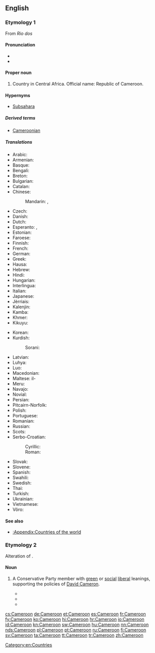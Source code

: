 ==English==
{{wikipedia}}

===Etymology 1===
From {{etyl|pt|en}} ''Rio dos'' {{term|camarão|Camarões|river of [[prawn]]s|lang=pt}}

====Pronunciation====
* {{IPA|/kæməˈruːn/|lang=en}}
* {{rhymes|uːn}}

====Proper noun====
{{en-proper noun}}

# Country in Central Africa. Official name: Republic of Cameroon.

====Hypernyms====
*[[Subsahara]]

=====Derived terms=====
* [[Cameroonian]]

=====Translations=====
{{trans-top|country in Central Africa}}
* Arabic: {{t|ar|الكاميرون|m|tr=al-kāmīrūn}}
* Armenian: {{t|hy|Կամերուն|tr=Kamerun}}
* Basque: {{t|eu|Kamerun}}
* Bengali: {{t|bn|ক্যামেরুন}}
* Breton: {{t|br|Kameroun}}
* Bulgarian: {{t|bg|Камерун|m|tr=Kamerún}}
* Catalan: {{t+|ca|Camerun|m}}
* Chinese:
*: Mandarin: {{t|cmn|喀麥隆|sc=Hani}}, {{t+|cmn|喀麦隆|tr=Kāmàilóng|sc=Hani}}
* Czech: {{t+|cs|Kamerun|m}}
* Danish: {{t+|da|Cameroun}}
* Dutch: {{t+|nl|Kameroen}}
* Esperanto: {{t|eo|Kamerunio}}, {{t|eo|Kameruno}}
* Estonian: {{t+|et|Kamerun}}
* Faroese: {{t|fo|Kamerun|n}}
* Finnish: {{t+|fi|Kamerun}}
* French: {{t+|fr|Cameroun|m}}
* German: {{t+|de|Kamerun}}
* Greek: {{t+|el|Καμερούν|n|tr=Kameroún}}
* Hausa: {{t|ha|Kamaru|f|alt=Kàmàr̃u}}
* Hebrew: {{t|he|קמרון|tr=qamerun}}
* Hindi: {{t+|hi|कैमरून|tr=kaimarūn}}
* Hungarian: {{t+|hu|Kamerun}}
* Interlingua: {{t|ia|Cameroun}}
* Italian: {{t|it|Camerun}}
* Japanese: {{t+|ja|カメルーン|tr=Kamerūn}}
* Jèrriais: {{t|roa-jer|Cameroun|m}}
* Kalenjin: {{t|kln|Kamerun}}
* Kamba: {{t|kam|Kameluni}}
* Khmer: {{t+|km|កាមេរូន|tr=ka me roon|sc=Khmr}}
* Kikuyu: {{t|ki|Kaamerun}}
{{trans-mid}}
* Korean: {{t+|ko|카메룬|tr=Kamerun|sc=Hang}}
* Kurdish:
*: Sorani: {{t|ku|کامیرۆن}}
* Latvian: {{t+|lv|Kamerūna|f}}
* Luhya: {{t|luy|Kameruni}}
* Luo: {{t|luo|Kamerun}}
* Macedonian: {{t+|mk|Камерун|m|tr=Kámerun}}
* Maltese: il-{{t|mt|Kamerun}}
* Meru: {{t|mer|Kameruni}}
* Navajo: {{t|nv|Táłtłʼááh Chʼosh Daadánígíí Bitooh}}
* Novial: {{t|nov|Kamerun}}
* Persian: {{t|fa|کامرون|tr=Kâmeron}}
* Pitcairn-Norfolk: {{t|pih|Cameroon}}
* Polish: {{t+|pl|Kamerun}}
* Portuguese: {{t+|pt|Camarões}}
* Romanian: {{t|ro|Camerun|n}}
* Russian: {{t+|ru|Камерун|m|tr=Kamerún}}
* Scots: {{t|sco|Cameroon}}
* Serbo-Croatian:
*: Cyrillic: {{t|sh|Камерун|m}}
*: Roman: {{t|sh|Kamerun|m}}
* Slovak: {{t|sk|Kamerun|m}}
* Slovene: {{t+|sl|Kamerun|head=Kámerun|m}}
* Spanish: {{t+|es|Camerún}}
* Swahili: {{t+|sw|Kameruni}}
* Swedish: {{t+|sv|Kamerun}}
* Thai: {{t+|th|แคเมอรูน|tr=kae-mer-roon}}
* Turkish: {{t+|tr|Kamerun}}
* Ukrainian: {{t+|uk|Камерун|m|tr=Kamerún}}
* Vietnamese: {{t|vi|Cameroon}}
* Võro: {{t|vro|Kamõrun}}
{{trans-bottom}}

====See also====
* [[:Appendix:Countries of the world]]

===Etymology 2===
Alteration of {{term|Cameron|lang=en}}.

====Noun====
{{en-noun}}

# {{context|UK|politics|lang=en}} A Conservative Party member with [[green]] or [[social]] [[liberal]] leanings, supporting the policies of [[w:David Cameron|David Cameron]].
#* {{quote-news|date=2007-03-21|title=The Cameroons|author=Andy Beckett|newspaper=The Guardian|url=http://www.guardian.co.uk/politics/2007/mar/21/conservatives.uk|passage=He fears that in downplaying traditional Conservative causes, in changing the party to be more in tune with modern Britain, the '''Cameroons''' have in effect accepted that they won't change the country much in office.}}
#* {{quote-news|date=2010-09-13|title=Nick Boles: The Coalition’s '''Cameroon''' Outrider|author=Iain Martin|newspaper=Wall Street Journal|passage=Today, I spy a coalition outrider: Nick Boles, MP for Grantham, founder of Policy Exchange and the archetypal '''Cameroon''' ultra-modernizer. I don’t think Boles even owned a tie until he was elected to the House of Commons. That’s how much of a '''Cameroon''' the man is.}}
#* {{quote-news|date=2012-03-30|title=Gorgeous George and why Ed Miliband must now pray Ken Livingstone wins London|author=James Chapman|newspaper=Daily Mail|url=http://chapman.dailymail.co.uk/2012/03/index.html|passage=Maude was a moderniser before modernity dawned in the Tory ranks, a '''Cameroon''' before David Cameron.}}

[[Category:en:Countries]]

[[cs:Cameroon]]
[[de:Cameroon]]
[[et:Cameroon]]
[[es:Cameroon]]
[[fr:Cameroon]]
[[fy:Cameroon]]
[[ko:Cameroon]]
[[hi:Cameroon]]
[[hr:Cameroon]]
[[io:Cameroon]]
[[id:Cameroon]]
[[kn:Cameroon]]
[[sw:Cameroon]]
[[hu:Cameroon]]
[[nn:Cameroon]]
[[nds:Cameroon]]
[[pl:Cameroon]]
[[pt:Cameroon]]
[[ru:Cameroon]]
[[fi:Cameroon]]
[[sv:Cameroon]]
[[ta:Cameroon]]
[[tt:Cameroon]]
[[tr:Cameroon]]
[[zh:Cameroon]]